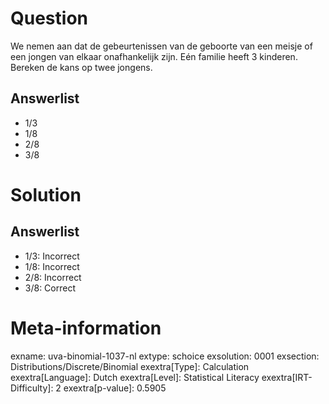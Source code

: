 Question
========

We nemen aan dat de gebeurtenissen van de geboorte van een meisje of een
jongen van elkaar onafhankelijk zijn. Eén familie heeft 3 kinderen.
Bereken de kans op twee jongens.

Answerlist
----------

* 1/3
* 1/8
* 2/8
* 3/8

Solution
========

Answerlist
----------

* 1/3: Incorrect
* 1/8: Incorrect
* 2/8: Incorrect
* 3/8: Correct

Meta-information
================
exname: uva-binomial-1037-nl
extype: schoice
exsolution: 0001
exsection: Distributions/Discrete/Binomial
exextra[Type]: Calculation
exextra[Language]: Dutch
exextra[Level]: Statistical Literacy
exextra[IRT-Difficulty]: 2
exextra[p-value]: 0.5905
